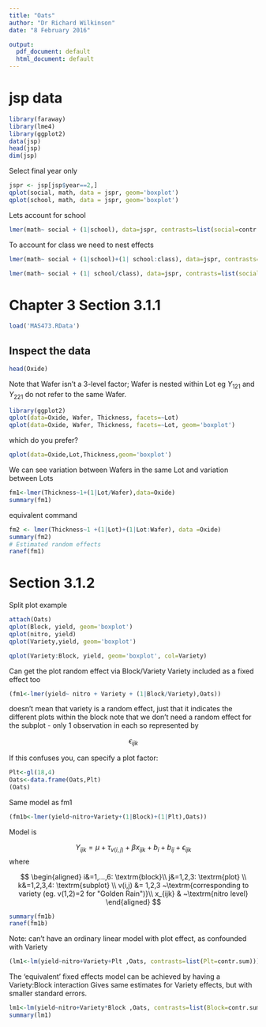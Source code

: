 ```yaml
---
title: "Oats"
author: "Dr Richard Wilkinson"
date: "8 February 2016"

output:
  pdf_document: default
  html_document: default
---
```

# jsp data

```r
library(faraway)
library(lme4)
library(ggplot2)
data(jsp)
head(jsp)
dim(jsp)
```

Select final year only

```r
jspr <- jsp[jsp$year==2,]
qplot(social, math, data = jspr, geom='boxplot')
qplot(school, math, data = jspr, geom='boxplot')
```

Lets account for school

```r
lmer(math~ social + (1|school), data=jspr, contrasts=list(social=contr.sum))
```

To account for class we need to nest effects

```r
lmer(math~ social + (1|school)+(1| school:class), data=jspr, contrasts=list(social=contr.sum))

```

```r
lmer(math~ social + (1| school/class), data=jspr, contrasts=list(social=contr.sum))

```


# Chapter 3 Section 3.1.1
```r
load('MAS473.RData')
```

## Inspect the data
```r
head(Oxide)
```

Note that Wafer isn't a 3-level factor; Wafer is nested within Lot
eg $Y_{121}$ and $Y_{221}$ do not refer to the same Wafer.

```r
library(ggplot2)
qplot(data=Oxide, Wafer, Thickness, facets=~Lot)
qplot(data=Oxide, Wafer, Thickness, facets=~Lot, geom='boxplot')
```

which do you prefer?

```r
qplot(data=Oxide,Lot,Thickness,geom='boxplot')
```

We can see variation between Wafers in the same Lot
and variation between Lots

```r
fm1<-lmer(Thickness~1+(1|Lot/Wafer),data=Oxide)
summary(fm1)

```

equivalent command
```r
fm2 <- lmer(Thickness~1 +(1|Lot)+(1|Lot:Wafer), data =Oxide)
summary(fm2)
# Estimated random effects
ranef(fm1)

```


# Section 3.1.2

Split plot example

```r

attach(Oats)
qplot(Block, yield, geom='boxplot')
qplot(nitro, yield)
qplot(Variety,yield, geom='boxplot')

qplot(Variety:Block, yield, geom='boxplot', col=Variety)
```

Can get the plot random effect via Block/Variety
Variety included as a fixed effect too

```r
(fm1<-lmer(yield~ nitro + Variety + (1|Block/Variety),Oats))
```
doesn't mean that variety is a random effect, just that it indicates the different plots within the block
note that we don't need a random effect for the subplot - only 1 observation in each so represented by 

$$\epsilon_{ijk}$$

If this confuses you, can specify a plot factor:

```r
Plt<-gl(18,4)
Oats<-data.frame(Oats,Plt)
(Oats)
```

Same model as fm1
```r
(fm1b<-lmer(yield~nitro+Variety+(1|Block)+(1|Plt),Oats))

```

Model is

$$Y_{ijk} = \mu + \tau_{v(i,j)} + \beta x_{ijk} + b_i + b_{ij} + \epsilon_{ijk}$$
where

$$ 
\begin{aligned}
i&=1,...,6: \textrm{block}\\
j&=1,2,3: \textrm{plot} \\
k&=1,2,3,4: \textrm{subplot} \\
v(i,j) &= 1,2,3 ~\textrm{corresponding to variety  (eg. v(1,2)=2 for "Golden Rain")}\\
x_{ijk} & ~\textrm{nitro level}
\end{aligned}
$$

```r
summary(fm1b)
ranef(fm1b)
```
Note: can't have an ordinary linear model with plot effect, as confounded with Variety

```r

(lm1<-lm(yield~nitro+Variety+Plt ,Oats, contrasts=list(Plt=contr.sum)))
```

The 'equivalent' fixed effects model can be achieved by having a Variety:Block interaction
Gives same estimates for Variety effects, but with smaller standard errors.


```r
lm1<-lm(yield~nitro+Variety*Block ,Oats, contrasts=list(Block=contr.sum))
summary(lm1)
```
